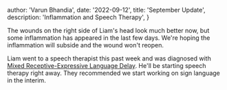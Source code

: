   author: 'Varun Bhandia',
  date: '2022-09-12',
  title: 'September Update',
  description: 'Inflammation and Speech Therapy',
}


The wounds on the right side of Liam's head look much better now, but some inflammation has appeared in the last few days. We're hoping the inflammation will subside and the wound won't reopen.

Liam went to a speech therapist this past week and was diagnosed with [Mixed Receptive-Expressive Language Delay](https://www.betterspeech.com/post/what-is-mixed-receptive-expressive-language-disorder). He'll be starting speech therapy right away. They recommended we start working on sign language in the interim.
